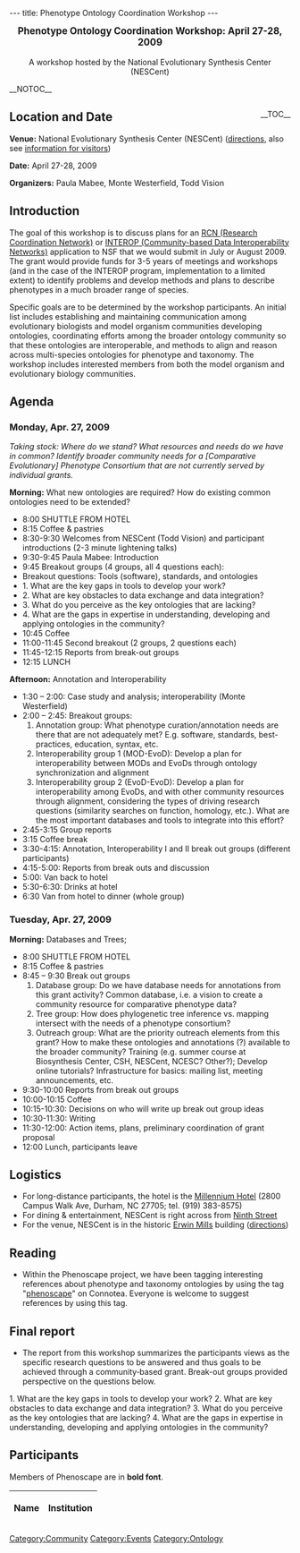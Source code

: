 ---
title: Phenotype Ontology Coordination Workshop
---

<center><big>'''Phenotype Ontology Coordination Workshop: April 27-28, 2009'''</big><br/><br/>A workshop hosted by the National Evolutionary Synthesis Center (NESCent)</center>

__NOTOC__
<div style="float: right;">__TOC__</div>
== Location and Date ==

'''Venue:''' National Evolutionary Synthesis Center (NESCent) (<span class="plainlinks">[http://www.nescent.org/about/directions.php directions]</span>, also see <span class="plainlinks">[http://www.nescent.org/about/information.php information for visitors]</span>)

'''Date:''' April 27-28, 2009

'''Organizers:''' Paula Mabee, Monte Westerfield, Todd Vision

== Introduction ==

The goal of this workshop is to discuss plans for an [http://www.nsf.gov/funding/pgm_summ.jsp?pims_id=11691 RCN (Research Coordination Network)] or [http://www.nsf.gov/pubs/2007/nsf07565/nsf07565.htm INTEROP (Community-based Data Interoperability Networks)] application to NSF that we would submit in July or August 2009.  The grant would provide funds for 3-5 years of meetings and workshops (and in the case of the INTEROP program, implementation to a limited extent) to identify problems and develop methods and plans to describe phenotypes in a much broader range of species.

Specific goals are to be determined by the workshop participants. An initial list includes establishing and maintaining communication among evolutionary biologists and model organism communities developing ontologies, coordinating efforts among the broader ontology community so that these ontologies are interoperable, and methods to align and reason across multi-species ontologies for phenotype and taxonomy.  The workshop includes interested members from both the model organism and evolutionary biology communities.

== Agenda ==
=== Monday, Apr. 27, 2009 ===

''Taking stock: Where do we stand? What resources and needs do we have in common? Identify broader community needs for a [Comparative Evolutionary] Phenotype Consortium that are not currently served by individual grants.''

'''Morning:''' What new ontologies are required? How do existing common ontologies need to be extended?

* 8:00 SHUTTLE FROM HOTEL
* 8:15 Coffee & pastries
* 8:30-9:30 Welcomes from NESCent (Todd Vision) and participant introductions (2-3 minute lightening talks)
* 9:30-9:45 Paula Mabee: Introduction
* 9:45 Breakout groups (4 groups, all 4 questions each):
* Breakout questions: Tools (software), standards, and ontologies
* 1.	What are the key gaps in tools to develop your work?
* 2.	What are key obstacles to data exchange and data integration?
* 3.	What do you perceive as the key ontologies that are lacking?
* 4.	What are the gaps in expertise in understanding, developing and applying ontologies in the community?
* 10:45 Coffee
* 11:00-11:45 Second breakout (2 groups, 2 questions each)
* 11:45-12:15 Reports from break-out groups
* 12:15 LUNCH

'''Afternoon:''' Annotation and Interoperability

* 1:30 – 2:00: Case study and analysis; interoperability (Monte Westerfield)
* 2:00 – 2:45: Breakout groups:
*# Annotation group: What phenotype curation/annotation needs are there that are not adequately met?  E.g. software, standards, best-practices, education, syntax, etc.
*# Interoperability group 1 (MOD-EvoD): Develop a plan for interoperability between MODs and EvoDs through ontology synchronization and alignment
*# Interoperability group 2 (EvoD-EvoD): Develop a plan for interoperability among EvoDs, and with other community resources through alignment, considering the types of driving research questions (similarity searches on function, homology, etc.).  What are the most important databases and tools to integrate into this effort?
* 2:45-3:15 Group reports
* 3:15 Coffee break
* 3:30-4:15: Annotation, Interoperability I and II break out groups (different participants)
* 4:15-5:00: Reports from break outs and discussion
* 5:00: Van back to hotel
* 5:30-6:30: Drinks at hotel
* 6:30 Van from hotel to dinner (whole group)

=== Tuesday, Apr. 27, 2009 ===

'''Morning:''' Databases and Trees;

* 8:00 SHUTTLE FROM HOTEL
* 8:15 Coffee & pastries
* 8:45 – 9:30 Break out groups
*# Database group: Do we have database needs for annotations from this grant activity?  Common database, i.e. a vision to create a community resource for comparative phenotype data?
*# Tree group: How does phylogenetic tree inference vs. mapping intersect with the needs of a phenotype consortium?
*# Outreach group: What are the priority outreach elements from this grant?  How to make these ontologies and annotations (?) available to the broader community? Training (e.g. summer course at Biosynthesis Center, CSH, NESCent, NCESC? Other?); Develop online tutorials? Infrastructure for basics: mailing list, meeting announcements, etc.
* 9:30-10:00 Reports from break out groups
* 10:00-10:15 Coffee
* 10:15-10:30: Decisions on who will write up break out group ideas
* 10:30-11:30: Writing
* 11:30-12:00: Action items, plans, preliminary coordination of grant proposal
* 12:00 Lunch, participants leave

== Logistics ==

* For long-distance participants, the hotel is the [http://www.millenniumhotels.com/MCIL.nsf/LU_HOTELDOC/113$$HotelDescription?OpenDocument Millennium Hotel] (2800 Campus Walk Ave, Durham, NC  27705; tel. (919) 383-8575)
* For dining & entertainment, NESCent is right across from [http://www.ninthst.com/ Ninth Street]
* For the venue, NESCent is in the historic [http://www.owdna.org/mill.htm Erwin Mills] building (<span class="plainlinks">[http://www.nescent.org/about/directions.php directions]</span>)

== Reading ==

* Within the Phenoscape project, we have been tagging interesting references about phenotype and taxonomy ontologies by using the tag "<span class="plainlinks">[http://www.connotea.org/tag/phenoscape phenoscape]</span>" on Connotea. Everyone is welcome to suggest references by using this tag.
<!--# Mabee PM, Ashburner M, Cronk Q, Gkoutos GV, Haendel M, Segerdell E, Mungall C, and Westerfield M. Phenotype ontologies: the bridge between genomics and evolution. Trends Ecol Evol 2007 Jul; 22(7) 345-50. [http://dx.doi.org/10.1016/j.tree.2007.03.013 doi:10.1016/j.tree.2007.03.013]
# Mabee PM, Arratia G, Coburn M, Haendel M, Hilton EJ, Lundberg JG, Mayden RL, Rios N, and Westerfield M. Connecting evolutionary morphology to genomics using ontologies: a case study from Cypriniformes including zebrafish. J Exp Zoolog B Mol Dev Evol 2007 Jun 28. [http://dx.doi.org/10.1002/jez.b.21181 doi:10.1002/jez.b.21181]
# Haendel, M.A., Neuhaus, F., Osumi-Sutherland, D.S., Mabee, P.M., Mejino J.L.V., Mungall, C.J., and Smith, B. (2008) [[Media:Caroreprint.pdf|CARO - The Common Anatomy Reference Ontology]]. ''In:'' Albert Burger, Duncan Davidson and Richard Baldock (Editors): ''Anatomy Ontologies for Bioinformatics: Principles and Practice''. ISBN 978-1-84628-884-5.-->

== Final report ==
* The report from this workshop summarizes the participants views as the specific research questions to be answered and thus goals to be achieved through a community‐based grant.  Break-out groups provided perspective on the questions below.
1. What are the key gaps in tools to develop your work?
2. What are key obstacles to data exchange and data integration?
3. What do you perceive as the key ontologies that are lacking?
4. What are the gaps in expertise in understanding, developing and applying
ontologies in the community?

== Participants ==

Members of Phenoscape are in '''bold font'''.

{| border="1" cellpadding="3" cellspacing="0"
|-
! Name !! Institution
{{EventParticipant|Blake|Judy|Judith%2eBlake%40jax%2eorg|The Jackson Laboratory |}}
{{EventParticipant|Coddington|Jonathan|CODDINGTON%40si%2eedu|Department of Entomology, Smithsonian Institution|}}
{{EventParticipant|Cowell|Lindsay|lgcowell%40duke%2eedu|Duke University Medical Center |}}
{{EventParticipant|Deans|Andy|andy_deans%40ncsu%2eedu|Hymenoptera Tree of Life and Department of Entomology, North Carolina State University|}}
{{EventParticipant|Dumont|Betsy|bdumont%40bio%2eumass%2eedu|Department of Biology, Univerity of Massachusetts, Amherst|}}
{{EventParticipant|Huala|Eva|huala%40acoma%2estanford%2eedu|The Arabidopsis Information Resource|}}
{{EventParticipant|Lapp|Hilmar|hlapp%40nescent%2eorg|Phenoscape and NESCent|'''}}
{{EventParticipant|Lewis|Suzi|suzi%40berkeleybop%2eorg|Berkeley Bioinformatics and Ontology Project |}}
{{EventParticipant|Mabee|Paula|pmabee%40usd%2eedu|Phenoscape and Department of Biology, University of South Dakota|'''}}
{{EventParticipant|Maglia|Anne|magliaa%40mst%2eedu|Missouri University of Science and Technology|}}
{{EventParticipant|Mast|Austin|amast%40bio%2efsu%2eedu|Florida State University|}}
{{EventParticipant|Midford|Peter|peter%2emidford%40gmail%2ecom| Phenoscape and Dept. of Ecology and Evolutionary Biology, University of Kansas|'''}}
{{EventParticipant|Parr|Cyndy|csparr%40gmail%2ecom |Smithsonian Institution and Encyclopedia of Life|}}
{{EventParticipant|Riccardi|Greg|riccardi%40ci%2efsu%2eedu|College of Information, Florida State University|}}
{{EventParticipant|Sereno|Paul|dinosaur%40uchicago%2eedu|University of Chicago|}}
{{EventParticipant|Stoltzfus|Arlin|stoltzfu%40umbi%2eumd%2eedu|Center for Advanced Research in Biotechnology, University of Maryland|}}
{{EventParticipant|Vision|Todd|tjv%40bio%2eunc%2eedu|Phenoscape, NESCent, and Department of Biology, University of North Carolina at Chapel Hill|'''}}
{{EventParticipant|Vize|Peter|pvize%40ucalgary%2eca|Department of Biology, University of Calgary|}}
{{EventParticipant|Westerfield|Monte|monte%40uoneuro%2euoregon%2eedu| Phenoscape, Zebrafish Information Network (ZFIN) and Institute of Neuroscience, University of Oregon |'''}}
|}

[[Category:Community]]
[[Category:Events]]
[[Category:Ontology]]